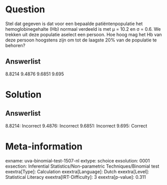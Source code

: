 Question
========

Stel dat gegeven is dat voor een bepaalde patiëntenpopulatie het
hemoglobinegehalte (Hb) normaal verdeeld is met μ = 10.2 en σ = 0.6. We
trekken uit deze populatie aselect een persoon. Hoe hoog mag het Hb van
deze persoon hoogstens zijn om tot de laagste 20% van de populatie te
behoren?

Answerlist
----------

8.8214
9.4876
9.6851
9.695

Solution
========

Answerlist
----------

8.8214: Incorrect
9.4876: Incorrect
9.6851: Incorrect
9.695: Correct

Meta-information
================
exname: uva-binomial-test-1507-nl
extype: schoice
exsolution: 0001
exsection: Inferential Statistics/Non-parametric Techniques/Binomial test
exextra[Type]: Calculation
exextra[Language]: Dutch
exextra[Level]: Statistical Literacy
exextra[IRT-Difficulty]: 3
exextra[p-value]: 0.311
